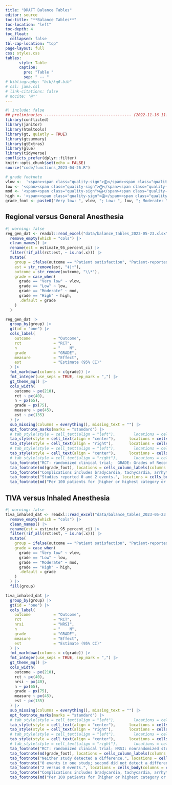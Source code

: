 ```yaml
---
title: "DRAFT Balance Tables"
editor: source
toc-title: "**Balance Tables**"
toc-location: "left"
toc-depth: 4
toc_float: 
  collapsed: false
tbl-cap-location: "top"
page-layout: full
css: styles.css
tables:
      style: Table
      caption:
        pre: "Table "
        sep: " -- "
# bibliography: "bib/kq6.bib"
# csl: jama.csl
# link-citations: false
# nocite: '@*'
---
```



```r
#| include: false
## preliminaries -------------------------------------- (2022-11-16 11:49) @----
library(conflicted)
library(janitor)
library(htmltools)
library(gt, quietly = TRUE)
library(gtsummary)
library(gtExtras)
library(glue)
library(tidyverse)
conflicts_prefer(dplyr::filter)
knitr::opts_chunk$set(echo = FALSE)
source("code/functions_2023-04-26.R")
```

```r
# grade footnote
vlow <-  '<span><span class="quality-sign">⨁</span><span class="quality-sign">◯</span><span class="quality-sign">◯</span><span class="quality-sign">◯</span>'
low <- '<span><span class="quality-sign">⨁</span><span class="quality-sign">⨁</span><span class="quality-sign">◯</span><span class="quality-sign">◯</span>'
mod <- '<span><span class="quality-sign">⨁</span><span class="quality-sign">⨁</span><span class="quality-sign">⨁</span><span class="quality-sign">◯</span>'
high <- '<span><span class="quality-sign">⨁</span><span class="quality-sign">⨁</span><span class="quality-sign">⨁</span><span class="quality-sign">⨁</span>'
grade_foot <- paste0("Very low: ", vlow, "; Low: ", low, "; Moderate: ", mod, "; High: ", high, ".")

```

## Regional versus General Anesthesia

```r
#| warning: false
reg_gen_dat <- readxl::read_excel("data/balance_tables_2023-05-23.xlsx", sheet = "RegionalGeneral", range = "B4:I22")[-6] |>
  remove_empty(which = "cols") |>
  clean_names() |>
  rename(est = estimate_95_percent_ci) |>
  filter(!if_all(rct:est, ~ is.na(.x))) |>
  mutate(
    group = ifelse(outcome == "Patient satisfaction", "Patient-reported", "Clinical"),
    est = str_remove(est, "‡|†"),
    outcome = str_remove(outcome, "\\*"),
    grade = case_when(
      grade == "Very low" ~ vlow,
      grade == "Low" ~ low,
      grade == "Moderate" ~ mod,
      grade == "High" ~ high,
      .default = grade
    )
  )

reg_gen_dat |>
  group_by(group) |>
  gt(id = "one") |>
  cols_label(
    outcome          = "Outcome",
    rct              = "RCT",
    n                = "    N",
    grade            = "GRADE",
    measure          = "Effect",
    est              = "Estimate (95% CI)"
  ) |>
  fmt_markdown(columns = c(grade)) |>
  fmt_integer(use_seps = TRUE, sep_mark = ",") |>
  gt_theme_mg() |>
  cols_width(
    outcome ~ px(210),
    rct ~ px(40),
    n ~ px(65),
    grade ~ px(75),
    measure ~ px(45),
    est ~ px(135)
  ) |> 
  sub_missing(columns = everything(), missing_text = "") |>
  opt_footnote_marks(marks = "standard") |> 
  # tab_style(style = cell_text(align = "left"),        locations = cells_column_labels(columns = c())) |>
  tab_style(style = cell_text(align = "center"),      locations = cells_column_labels(columns = c(n, grade))) |>
  tab_style(style = cell_text(align = "right"),       locations = cells_column_labels(columns = c(est))) |>
  # tab_style(style = cell_text(align = "left"),        locations = cells_body(columns = c())) |>
  tab_style(style = cell_text(align = "center"),      locations = cells_body(columns = c(est, grade, measure))) |>
  # tab_style(style = cell_text(align = "right"),       locations = cells_body(columns = c(measure))) |>
  tab_footnote("RCT: randomized clinical trial;  GRADE: Grades of Recommendation, Assessment, Development, and Evaluation; RR: risk ratio; MD: mean difference; RD: risk difference.") |>
  tab_footnote(md(grade_foot), locations = cells_column_labels(columns = grade)) |> 
  tab_footnote("Complications includes bradycardia, tachycardia, arrhythmia, or unspecified.", locations = cells_body(columns = c(outcome), rows = outcome == "Cardiac complications")) |> 
  tab_footnote("Studies reported 0 and 2 events.", locations = cells_body(columns = c(est), rows = outcome == "Cardiac arrest"), placement = "right") |> 
  tab_footnote(md("Per 100 patients for [higher or highest category or categories compared with lower ones.](kq3.html#patient-satisfaction)"), locations = cells_body(columns = c(est), rows = outcome == "Patient satisfaction"), placement = "right") 

```

## TIVA versus Inhaled Anesthesia

```r
#| warning: false
tiva_inhaled_dat <- readxl::read_excel("data/balance_tables_2023-05-23.xlsx", sheet = "TIVAInhaled", range = "B4:I24")[-6] |>
  remove_empty(which = "cols") |>
  clean_names() |>
  rename(est = estimate_95_percent_ci) |>
  filter(!if_all(rct:est, ~ is.na(.x))) |>
  mutate(
    group = ifelse(outcome == "Patient satisfaction", "Patient-reported", "Clinical"),
    grade = case_when(
      grade == "Very low" ~ vlow,
      grade == "Low" ~ low,
      grade == "Moderate" ~ mod,
      grade == "High" ~ high,
      .default = grade
    )
  ) |> 
  fill(group)

tiva_inhaled_dat |>
  group_by(group) |>
  gt(id = "one") |>
  cols_label(
    outcome          = "Outcome",
    rct              = "RCT",
    nrsi             = "NRSI",
    n                = "    N",
    grade            = "GRADE",
    measure          = "Effect",
    est              = "Estimate (95% CI)"
  ) |>
  fmt_markdown(columns = c(grade)) |>
  fmt_integer(use_seps = TRUE, sep_mark = ",") |>
  gt_theme_mg() |>
  cols_width(
    outcome ~ px(210),
    rct ~ px(40),
    nrsi ~ px(40),
    n ~ px(65),
    grade ~ px(75),
    measure ~ px(45),
    est ~ px(135)
  ) |> 
  sub_missing(columns = everything(), missing_text = "") |>
  opt_footnote_marks(marks = "standard") |> 
  # tab_style(style = cell_text(align = "left"),        locations = cells_column_labels(columns = c())) |>
  tab_style(style = cell_text(align = "center"),      locations = cells_column_labels(columns = c(n, grade))) |>
  tab_style(style = cell_text(align = "right"),       locations = cells_column_labels(columns = c(est))) |>
  # tab_style(style = cell_text(align = "left"),        locations = cells_body(columns = c())) |>
  tab_style(style = cell_text(align = "center"),      locations = cells_body(columns = c(est, grade, measure))) |>
  # tab_style(style = cell_text(align = "right"),       locations = cells_body(columns = c(measure))) |>
  tab_footnote("RCT: randomized clinical trial; NRSI: nonrandomized studies of interventions; GRADE: Grades of Recommendation, Assessment, Development, and Evaluation; RR: risk ratio; MD: mean difference; RD: risk difference.") |>
  tab_footnote(md(grade_foot), locations = cells_column_labels(columns = grade)) |> 
  tab_footnote("Neither study detected a difference.", locations = cells_body(columns = c(est), rows = outcome == "Neurocognitive disorders")) |> 
  tab_footnote("0 events in one study; second did not detect a difference.", locations = cells_body(columns = c(est), rows = outcome == "Pulmonary congestion/edema")) |> 
  tab_footnote("2 versus 0 events.", locations = cells_body(columns = c(est), rows = outcome == "Cardiac arrest")) |> 
  tab_footnote("Complications includes bradycardia, tachycardia, arrhythmia, or unspecified.", locations = cells_body(columns = c(outcome), rows = outcome == "Cardiac complications")) |> 
  tab_footnote(md("Per 100 patients for [higher or highest category or categories compared with lower ones.](kq4.html#patient-satisfaction)"), locations = cells_body(columns = c(est), rows = outcome == "Patient satisfaction"), placement = "right") 

   
```















